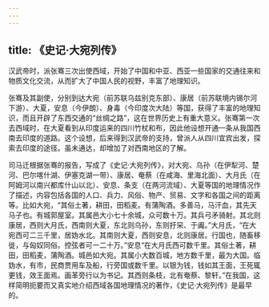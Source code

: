 ```yaml
---
---
---
```

title: 《史记·大宛列传》
---



汉武帝时，派张骞三次出使西域，开始了中国和中亚、西亚一些国家的交通往来和物质文化交流，从而扩大了中国人民的视野，丰富了地理知识。

张骞及其副使，分别到达大宛（前苏联乌兹别克东部）、康居（前苏联境内锡尔河下游）、大夏，安息（今伊朗）、身毒（今印度次大陆）等国，获得了丰富的地理知识，而且开辟了东西交通的“丝绸之路”，这在世界历史上有重大意义。张骞第一次去西域时，在大夏看到从印度运来的四川竹杖和布，因此他设想开通一条从我国西南去印度的道路。这个设想，后来得到汉武帝的支持，曾派人从四川宜宾出发，探索去印度的途径。虽未通达，却增加了对西南地区的了解。

司马迁根据张骞的报告，写成了《史记·大宛列传》，对大宛、乌孙（在伊犁河、楚河、巴尔喀什湖、伊塞克湖一带）、康居、奄蔡（在咸海、里海北面）、大月氏（在阿姆河以南兴都库什山以北）、安息、条支（在两河流域）、大夏等国的地理情况作了描述，内容包括各国的人口、兵力、风俗、物产、贸易、文字和各国之间的距离等。比如大宛，“其俗土著，耕田，田稻麦。有蒲陶酒。多善马，马汗血，其先天马子也。有城郭屋室。其属邑大小七十余城，众可数十万。其兵弓矛骑射。其北则康居，西则大月氏，西南则大夏，东北则乌孙，东则扜罙、于阗。”大月氏，“在大宛西可二三千里，居妫水北。其南则大夏，西则安息，北则康居。行国也，随畜移徙，与匈奴同俗。控弦者可一二十万。”安息“在大月氏西可数千里。其俗土著，耕田，田稻麦，蒲陶酒。城邑如大宛。其属小大数百城，地方数千里，最为大国。临妫水，有市，民商贾用车及船，行旁国或数千里。以银为钱，钱如其王面，王死辄更钱，效王面焉。画革旁行以为书记。其西则条枝，北有奄蔡、黎轩。”在我国，这样简明扼要而又真实地介绍西域各国地理情况的著作，《史记·大宛列传》是最早的。